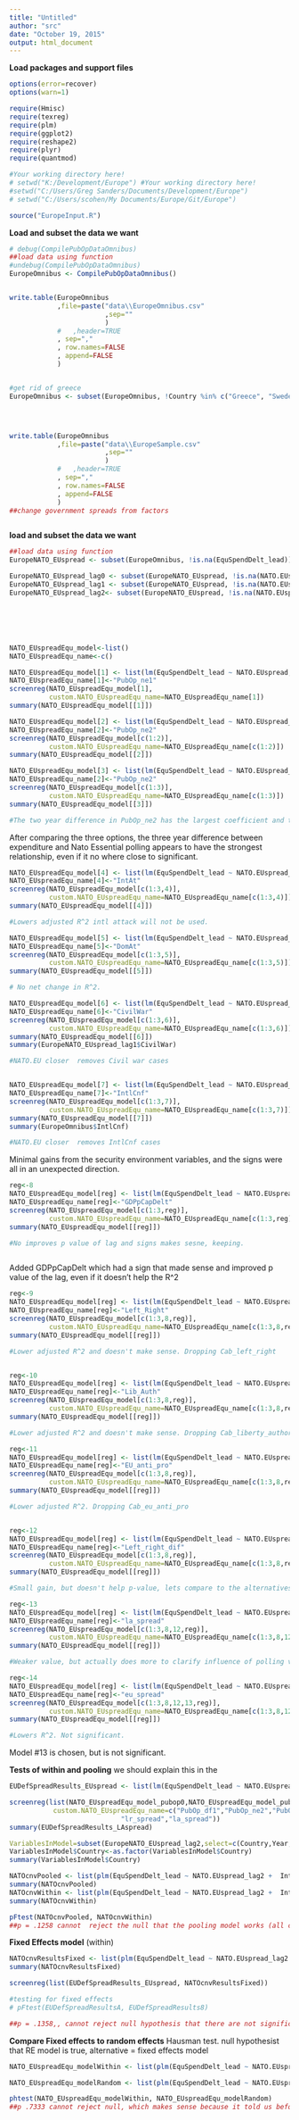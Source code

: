 ```yaml
---
title: "Untitled"
author: "src"
date: "October 19, 2015"
output: html_document
---
```


**Load packages and support files**
```r
options(error=recover)
options(warn=1)

require(Hmisc)
require(texreg)
require(plm)
require(ggplot2)
require(reshape2)
require(plyr)
require(quantmod)

#Your working directory here!
# setwd("K:/Development/Europe") #Your working directory here!
#setwd("C:/Users/Greg Sanders/Documents/Development/Europe")
# setwd("C:/Users/scohen/My Documents/Europe/Git/Europe")

source("EuropeInput.R")

```


**Load and subset the data we want**
```r


# debug(CompilePubOpDataOmnibus)
##load data using function
#undebug(CompilePubOpDataOmnibus)
EuropeOmnibus <- CompilePubOpDataOmnibus()


write.table(EuropeOmnibus
            ,file=paste("data\\EuropeOmnibus.csv"
                        ,sep=""
                        )
            #   ,header=TRUE
            , sep=","
            , row.names=FALSE
            , append=FALSE
            )


#get rid of greece
EuropeOmnibus <- subset(EuropeOmnibus, !Country %in% c("Greece", "Sweden","Russia","United States"))




write.table(EuropeOmnibus
            ,file=paste("data\\EuropeSample.csv"
                        ,sep=""
                        )
            #   ,header=TRUE
            , sep=","
            , row.names=FALSE
            , append=FALSE
            )
##change government spreads from factors



```


**load and subset the data we want**
```r

##load data using function
EuropeNATO_EUspread <- subset(EuropeOmnibus, !is.na(EquSpendDelt_lead))

EuropeNATO_EUspread_lag0 <- subset(EuropeNATO_EUspread, !is.na(NATO.EUspread))
EuropeNATO_EUspread_lag1 <- subset(EuropeNATO_EUspread, !is.na(NATO.EUspread_lag1))
EuropeNATO_EUspread_lag2<- subset(EuropeNATO_EUspread, !is.na(NATO.EUspread_lag2))







```



``` r
NATO_EUspreadEqu_model<-list()
NATO_EUspreadEqu_name<-c()

NATO_EUspreadEqu_model[1] <- list(lm(EquSpendDelt_lead ~ NATO.EUspread, EuropeNATO_EUspread_lag0) )
NATO_EUspreadEqu_name[1]<-"PubOp_ne1"
screenreg(NATO_EUspreadEqu_model[1],
          custom.NATO_EUspreadEqu_name=NATO_EUspreadEqu_name[1])
summary(NATO_EUspreadEqu_model[[1]])

NATO_EUspreadEqu_model[2] <- list(lm(EquSpendDelt_lead ~ NATO.EUspread_lag1, EuropeNATO_EUspread_lag1))
NATO_EUspreadEqu_name[2]<-"PubOp_ne2"
screenreg(NATO_EUspreadEqu_model[c(1:2)],
          custom.NATO_EUspreadEqu_name=NATO_EUspreadEqu_name[c(1:2)])
summary(NATO_EUspreadEqu_model[[2]])

NATO_EUspreadEqu_model[3] <- list(lm(EquSpendDelt_lead ~ NATO.EUspread_lag2, EuropeNATO_EUspread_lag2))
NATO_EUspreadEqu_name[2]<-"PubOp_ne2"
screenreg(NATO_EUspreadEqu_model[c(1:3)],
          custom.NATO_EUspreadEqu_name=NATO_EUspreadEqu_name[c(1:3)])
summary(NATO_EUspreadEqu_model[[3]])

#The two year difference in PubOp_ne2 has the largest coefficient and the smallest p-value.

```

After comparing the three options, the three year difference between expenditure and Nato Essential polling appears to have the strongest relationship, even if it no where close to significant.


``` r


NATO_EUspreadEqu_model[4] <- list(lm(EquSpendDelt_lead ~ NATO.EUspread_lag1  + IntAt, EuropeNATO_EUspread_lag1))
NATO_EUspreadEqu_name[4]<-"IntAt"
screenreg(NATO_EUspreadEqu_model[c(1:3,4)],
          custom.NATO_EUspreadEqu_name=NATO_EUspreadEqu_name[c(1:3,4)])
summary(NATO_EUspreadEqu_model[[4]])

#Lowers adjusted R^2 intl attack will not be used.

NATO_EUspreadEqu_model[5] <- list(lm(EquSpendDelt_lead ~ NATO.EUspread_lag1  + DomAt, EuropeNATO_EUspread_lag1))
NATO_EUspreadEqu_name[5]<-"DomAt"
screenreg(NATO_EUspreadEqu_model[c(1:3,5)],
          custom.NATO_EUspreadEqu_name=NATO_EUspreadEqu_name[c(1:3,5)])
summary(NATO_EUspreadEqu_model[[5]])

# No net change in R^2.

NATO_EUspreadEqu_model[6] <- list(lm(EquSpendDelt_lead ~ NATO.EUspread_lag1  + CivilWar, EuropeNATO_EUspread_lag1))
NATO_EUspreadEqu_name[6]<-"CivilWar"
screenreg(NATO_EUspreadEqu_model[c(1:3,6)],
          custom.NATO_EUspreadEqu_name=NATO_EUspreadEqu_name[c(1:3,6)])
summary(NATO_EUspreadEqu_model[[6]])
summary(EuropeNATO_EUspread_lag1$CivilWar)

#NATO.EU closer  removes Civil war cases 


NATO_EUspreadEqu_model[7] <- list(lm(EquSpendDelt_lead ~ NATO.EUspread_lag1  + IntlCnf, EuropeNATO_EUspread_lag1))
NATO_EUspreadEqu_name[7]<-"IntlCnf"
screenreg(NATO_EUspreadEqu_model[c(1:3,7)],
          custom.NATO_EUspreadEqu_name=NATO_EUspreadEqu_name[c(1:3,7)])
summary(NATO_EUspreadEqu_model[[7]])
summary(EuropeOmnibus$IntlCnf)

#NATO.EU closer  removes IntlCnf cases 

```

Minimal gains from the security environment variables, and the signs were all in an unexpected direction.


``` r


reg<-8
NATO_EUspreadEqu_model[reg] <- list(lm(EquSpendDelt_lead ~ NATO.EUspread_lag1  + GDPpCapDelt, EuropeNATO_EUspread_lag1))
NATO_EUspreadEqu_name[reg]<-"GDPpCapDelt"
screenreg(NATO_EUspreadEqu_model[c(1:3,reg)],
          custom.NATO_EUspreadEqu_name=NATO_EUspreadEqu_name[c(1:3,reg)])
summary(NATO_EUspreadEqu_model[[reg]])

#No improves p value of lag and signs makes sesne, keeping.



```

Added GDPpCapDelt which had a sign that made sense and improved p value of the lag, even if it doesn't help the R^2

``` r


reg<-9
NATO_EUspreadEqu_model[reg] <- list(lm(EquSpendDelt_lead ~ NATO.EUspread_lag1  + GDPpCapDelt + Cab_left_right, EuropeNATO_EUspread_lag1))
NATO_EUspreadEqu_name[reg]<-"Left_Right"
screenreg(NATO_EUspreadEqu_model[c(1:3,8,reg)],
          custom.NATO_EUspreadEqu_name=NATO_EUspreadEqu_name[c(1:3,8,reg)])
summary(NATO_EUspreadEqu_model[[reg]])

#Lower adjusted R^2 and doesn't make sense. Dropping Cab_left_right


reg<-10
NATO_EUspreadEqu_model[reg] <- list(lm(EquSpendDelt_lead ~ NATO.EUspread_lag1  + GDPpCapDelt + Cab_liberty_authority, EuropeNATO_EUspread_lag1))
NATO_EUspreadEqu_name[reg]<-"Lib_Auth"
screenreg(NATO_EUspreadEqu_model[c(1:3,8,reg)],
          custom.NATO_EUspreadEqu_name=NATO_EUspreadEqu_name[c(1:3,8,reg)])
summary(NATO_EUspreadEqu_model[[reg]])

#Lower adjusted R^2 and doesn't make sense. Dropping Cab_liberty_authority

reg<-11
NATO_EUspreadEqu_model[reg] <- list(lm(EquSpendDelt_lead ~ NATO.EUspread_lag1  + GDPpCapDelt + Cab_eu_anti_pro, EuropeNATO_EUspread_lag1))
NATO_EUspreadEqu_name[reg]<-"EU_anti_pro"
screenreg(NATO_EUspreadEqu_model[c(1:3,8,reg)],
          custom.NATO_EUspreadEqu_name=NATO_EUspreadEqu_name[c(1:3,8,reg)])
summary(NATO_EUspreadEqu_model[[reg]])

#Lower adjusted R^2. Dropping Cab_eu_anti_pro


reg<-12
NATO_EUspreadEqu_model[reg] <- list(lm(EquSpendDelt_lead ~ NATO.EUspread_lag1  + GDPpCapDelt + left_right_ls_spread, EuropeNATO_EUspread_lag1))
NATO_EUspreadEqu_name[reg]<-"Left_right_dif"
screenreg(NATO_EUspreadEqu_model[c(1:3,8,reg)],
          custom.NATO_EUspreadEqu_name=NATO_EUspreadEqu_name[c(1:3,8,reg)])
summary(NATO_EUspreadEqu_model[[reg]])

#Small gain, but doesn't help p-value, lets compare to the alternatives.

reg<-13
NATO_EUspreadEqu_model[reg] <- list(lm(EquSpendDelt_lead ~ NATO.EUspread_lag1  + GDPpCapDelt + liberty_authority_ls_spread, EuropeNATO_EUspread_lag1))
NATO_EUspreadEqu_name[reg]<-"la_spread"
screenreg(NATO_EUspreadEqu_model[c(1:3,8,12,reg)],
          custom.NATO_EUspreadEqu_name=NATO_EUspreadEqu_name[c(1:3,8,12,reg)])
summary(NATO_EUspreadEqu_model[[reg]])

#Weaker value, but actually does more to clarify influence of polling variable.

reg<-14
NATO_EUspreadEqu_model[reg] <- list(lm(EquSpendDelt_lead ~ NATO.EUspread_lag1  + GDPpCapDelt + eu_anti_pro_ls_spread, EuropeNATO_EUspread_lag1))
NATO_EUspreadEqu_name[reg]<-"eu_spread"
screenreg(NATO_EUspreadEqu_model[c(1:3,8,12,13,reg)],
          custom.NATO_EUspreadEqu_name=NATO_EUspreadEqu_name[c(1:3,8,12,13,reg)])
summary(NATO_EUspreadEqu_model[[reg]])

#Lowers R^2. Not significant.


```

Model #13 is chosen, but is not significant.




**Tests of within and pooling** we should explain this in the 

``` r

EUDefSpreadResults_EUspread <- list(lm(EquSpendDelt_lead ~ NATO.EUspread_lag2 +  IntlCnf + GDPpCapDelt + Cab_liberty_authority+ eu_anti_pro_ls_spread + eu_anti_pro_ls_spread:NATO.EUspread_lag2 , EuropeNATO_EUspread_lag2)

screenreg(list(NATO_EUspreadEqu_model_pubop0,NATO_EUspreadEqu_model_pubop1,NATO_EUspreadEqu_model_pubop2,EUDefSpreadResults_CivilWar,EUDefSpreadResults_IntlCnf,EUDefSpreadResults_GDPpCapDelt,EUDefSpreadResults_GDPpCapDelt_noCW,EUDefSpreadResults_cablibauth,EUDefSpreadResults_LRspread,EUDefSpreadResults_LAspread),
           custom.NATO_EUspreadEqu_name=c("PubOp_df1","PubOp_ne2","PubOp_df3","CivilWar","IntlCnf","GDPpCapDelt","GnoCW","CabLibAuth",
                            "lr_spread","la_spread"))
summary(EUDefSpreadResults_LAspread)

VariablesInModel=subset(EuropeNATO_EUspread_lag2,select=c(Country,Year,EquSpendDelt_lead , NATO.EUspread_lag2 ,  IntlCnf , GDPpCapDelt , Cab_liberty_authority, eu_anti_pro_ls_spread ),Year>2004)
VariablesInModel$Country<-as.factor(VariablesInModel$Country)
summary(VariablesInModel$Country)

NATOcnvPooled <- list(plm(EquSpendDelt_lead ~ NATO.EUspread_lag2 +  IntlCnf + GDPpCapDelt + Cab_liberty_authority+ eu_anti_pro_ls_spread + eu_anti_pro_ls_spread:NATO.EUspread_lag2, data = VariablesInModel, model = "pooling")
summary(NATOcnvPooled)
NATOcnvWithin <- list(plm(EquSpendDelt_lead ~ NATO.EUspread_lag2 +  IntlCnf + GDPpCapDelt + Cab_liberty_authority+ eu_anti_pro_ls_spread + eu_anti_pro_ls_spread:NATO.EUspread_lag2, data = VariablesInModel,  model = "within")
summary(NATOcnvWithin)

pFtest(NATOcnvPooled, NATOcnvWithin)
##p = .1258 cannot  reject the null that the pooling model works (all coefficients for each country should be the same ever year)

```


**Fixed Effects model** (within)
```r

NATOcnvResultsFixed <- list(plm(EquSpendDelt_lead ~ NATO.EUspread_lag2 +  IntlCnf + GDPpCapDelt + Cab_liberty_authority+ eu_anti_pro_ls_spread + eu_anti_pro_ls_spread:NATO.EUspread_lag2, data = VariablesInModel,  model = "within"))
summary(NATOcnvResultsFixed)

screenreg(list(EUDefSpreadResults_EUspread, NATOcnvResultsFixed))

#testing for fixed effects
# pFtest(EUDefSpreadResultsA, EUDefSpreadResults8)

##p = .1358,, cannot reject null hypothesis that there are not significnat effects, use pooled 

```

**Compare Fixed effects to random effects** Hausman test. null hypothesist that RE model is true, alternative = fixed effects model
``` r

NATO_EUspreadEqu_modelWithin <- list(plm(EquSpendDelt_lead ~ NATO.EUspread_lag2 +  IntlCnf + GDPpCapDelt + Cab_liberty_authority+ eu_anti_pro_ls_spread + eu_anti_pro_ls_spread:NATO.EUspread_lag2, data = VariablesInModel,  index=c("Country", "Year"), model="within"))

NATO_EUspreadEqu_modelRandom <- list(plm(EquSpendDelt_lead ~ NATO.EUspread_lag2 +  IntlCnf + GDPpCapDelt + Cab_liberty_authority+ eu_anti_pro_ls_spread + eu_anti_pro_ls_spread:NATO.EUspread_lag2, data = VariablesInModel,  index=c("Country", "Year"), model="random"))

phtest(NATO_EUspreadEqu_modelWithin, NATO_EUspreadEqu_modelRandom)
##p .7333 cannot reject null, which makes sense because it told us before to do pooled. 
```

